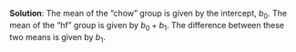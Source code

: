 
\color{blue}

**Solution**:
The mean of the "chow" group is given by the intercept, $b_0$. The mean of the "hf" group is given by $b_0 + b_1$. The difference between these two means is given by $b_1$.

\color{black}

